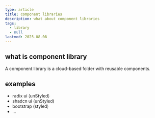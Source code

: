 ```yaml
---
type: article
title: component libraries
description: what about component libraries
tags:
  - library
  - null
lastmod: 2023-08-08
---
```


## what is component library
A component library is a cloud-based folder with reusable components. 

## examples

- radix ui (unStyled)
- shadcn ui (unStyled)
- bootstrap (styled)
- ...


